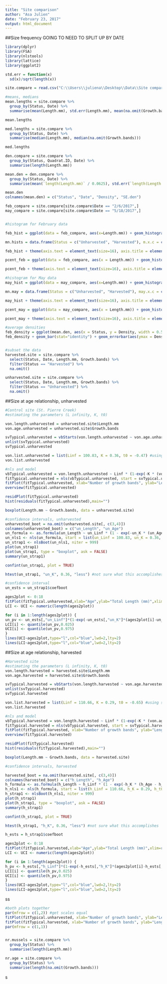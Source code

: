 ```yaml
---
title: "Site comparison"
author: "Asa Julien"
date: "February 23, 2017"
output: html_document
---
```


##Size frequency GOING TO NEED TO SPLIT UP BY DATE
```r
library(dplyr)
library(FSA)
library(nlstools)
library(lattice)
library(ggplot2)

std.err = function(x)
  sd(x)/sqrt(length(x))

site.compare = read.csv("C:\\Users\\juliena\\Desktop\\Data\\Site comparison\\CSV files\\Comparison.csv")

#means, medians
mean.lengths = site.compare %>%
  group_by(Status, Date) %>%
  summarise(mean(Length.mm), std.err(Length.mm), mean(na.omit(Growth.bands)), std.err(na.omit(Growth.bands)))

mean.lengths

med.lengths = site.compare %>%
  group_by(Status, Date) %>%
  summarise(median(Length.mm), median(na.omit(Growth.bands)))

med.lengths

den.compare = site.compare %>%
  group_by(Status, Quadrat.ID, Date) %>%
  summarise(length(Length.mm))

mean.den = den.compare %>%
  group_by(Status, Date) %>%
  summarise(mean(`length(Length.mm)` / 0.0625), std.err(`length(Length.mm)` / 0.0625))

mean.den
colnames(mean.den) = c("Status", "Date", "Density", "SE.den")

feb_compare = site.compare[site.compare$Date == "2/6/2017",]
may_compare = site.compare[site.compare$Date == "5/18/2017",]


#histogram for February data

feb_hist = ggplot(data = feb_compare, aes(x=Length.mm)) + geom_histogram(binwidth = 5) + facet_grid(~Status) + theme_bw() + labs(x="Length (mm)",y="Frequency (number)") + scale_x_continuous(limits = c(0, 130))

mn.hists = data.frame(Status = c("Unharvested", "Harvested"), m.x.c = c(76.98644, 87.49173))

feb_hist + theme(axis.text = element_text(size=16), axis.title = element_text(size = 20,face = "bold"), strip.text = element_text(size = 18, face = "bold")) + geom_vline(aes(xintercept = m.x.c), mn.hists)

pcent_feb = ggplot(data = feb_compare, aes(x = Length.mm)) + geom_histogram(aes(y=(..count..)/tapply(..count..,..PANEL..,sum)[..PANEL..]), binwidth = 5) + facet_grid(.~Status) + theme_bw() + labs(x = "Length (mm)", y="Frequency (%)") 

pcent_feb + theme(axis.text = element_text(size=16), axis.title = element_text(size = 20,face = "bold"), strip.text = element_text(size = 18, face = "bold"))

#histogram for May data
may_hist = ggplot(data = may_compare, aes(x=Length.mm)) + geom_histogram(binwidth = 5) + facet_grid(~Status) + theme_bw() + labs(x="Length (mm)",y="Frequency (number)") + scale_x_continuous(limits = c(0, 130))

mn.may = data.frame(Status = c("Unharvested", "Harvested"), may.x.c = c(73.79, 86.12))

may_hist + theme(axis.text = element_text(size=16), axis.title = element_text(size = 20,face = "bold"), strip.text = element_text(size = 18, face = "bold")) + geom_vline(aes(xintercept = may.x.c), mn.may)

pcent_may = ggplot(data = may_compare, aes(x = Length.mm)) + geom_histogram(aes(y=(..count..)/tapply(..count..,..PANEL..,sum)[..PANEL..]), binwidth = 5) + facet_grid(.~Status) + theme_bw() + labs(x = "Length (mm)", y="Frequency (%)") 

pcent_may + theme(axis.text = element_text(size=16), axis.title = element_text(size = 20,face = "bold"), strip.text = element_text(size = 18, face = "bold"))

#average densities
feb_density = ggplot(mean.den, aes(x = Status, y = Density, width = 0.5), position="dodge") + facet_grid(~Date)
feb_density + geom_bar(stat="identity") + geom_errorbar(aes(ymax = Density + SE.den, ymin = Density - SE.den), width = 0.15) + labs(x = expression(Site), y = expression(Density~(individuals~m^{-2}))) + theme(axis.title = element_text(size = 22,face = "bold"), strip.text = element_text(size=20,face = "bold"), axis.text.x = element_text(size=18,face = "bold"), axis.text.y = element_text(size = 15, face = "bold"))


#subset the data
harvested.site = site.compare %>%
  select(Status, Date, Length.mm, Growth.bands) %>%
  filter(Status == "Harvested") %>%
  na.omit()

unharvested.site = site.compare %>%
  select(Status, Date, Length.mm, Growth.bands) %>%
  filter(Status == "Unharvested") %>%
  na.omit() 

```


##Size at age relationship, unharvested
```r
#Control site (St. Pierre Creek)
#estimating the parameters (L infinity, K, t0)

von.length.unharvested = unharvested.site$Length.mm
von.age.unharvested = unharvested.site$Growth.bands

svTypical.unharvested = vbStarts(von.length.unharvested ~ von.age.unharvested, plot = TRUE)
unlist(svTypical.unharvested) 
svTypical.unharvested

von.list.unharvested = list(Linf = 100.83, K = 0.36, t0 = -0.47) #using same Linf variable - CAREFUL
von.list.unharvested

#nls and model
vbTypical.unharvested = von.length.unharvested ~ Linf * (1-exp(-K * (von.age.unharvested - t0)))
fitTypical.unharvested = nls(vbTypical.unharvested, start = svTypical.unharvested)
fitPlot(fitTypical.unharvested, xlab="Number of growth bands", ylab="Length (mm)", main="", cex.axis=1.2, cex.lab=1.4, font.lab=2)
overview(fitTypical.unharvested)

residPlot(fitTypical.unharvested)
hist(residuals(fitTypical.unharvested),main="")

boxplot(Length.mm ~ Growth.bands, data = unharvested.site)

#confidence intervals, unharvested
unharvested_boot = na.omit(unharvested.site[, c(3,4)])
colnames(unharvested_boot) = c("un_Length", "un_Age")
un_formula <- as.formula(un_Length ~ un_Linf * (1 - exp(-un_K * (un_Age - un_t0))))
un_nls1 <- nls(un_formula, start = list(un_Linf = 100.83, un_K = 0.36, un_t0 = -0.47), data = unharvested_boot)
un_strap1 <- nlsBoot(un_nls1, niter = 999)
plot(un_strap1)
plot(un_strap1, type = "boxplot", ask = FALSE)
summary(un_strap1)

confint(un_strap1, plot = TRUE)

htest(un_strap1, "un_K", 0.36, "less") #not sure what this accomplishes

#confidence interval
un_ests = un_strap1$coefboot

ages2plot <- 0:18
fitPlot(fitTypical.unharvested,xlab="Age",ylab="Total Length (mm)",xlim=range(ages2plot),main="")
LCI <- UCI <- numeric(length(ages2plot))

for (i in 1:length(ages2plot)) {
un_pv <- un_ests[,"un_Linf"]*(1-exp(-un_ests[,"un_K"]*(ages2plot[i]-un_ests[,"un_t0"])))
LCI[i] <- quantile(un_pv,0.025)
UCI[i] <- quantile(un_pv,0.975)
}
lines(UCI~ages2plot,type="l",col="blue",lwd=2,lty=2)
lines(LCI~ages2plot,type="l",col="blue",lwd=2,lty=2)


```

##Size at age relationship, harvested
```r

#Harvested site
#estimating the parameters (L infinity, K, t0)
von.length.harvested = harvested.site$Length.mm
von.age.harvested = harvested.site$Growth.bands

svTypical.harvested = vbStarts(von.length.harvested ~ von.age.harvested, plot = TRUE)
unlist(svTypical.harvested) 
svTypical.harvested

von.list.harvested = list(Linf = 110.66, K = 0.29, t0 = -0.65) #using same Linf variable - CAREFUL
von.list.harvested

#nls and model
vbTypical.harvested = von.length.harvested ~ Linf * (1-exp(-K * (von.age.harvested - t0)))
fitTypical.harvested = nls(vbTypical.harvested, start = svTypical.harvested)
fitPlot(fitTypical.harvested, xlab="Number of growth bands", ylab="Length (mm)", main="", cex.axis=1.2, cex.lab=1.4, font.lab=2)
overview(fitTypical.harvested)

residPlot(fitTypical.harvested)
hist(residuals(fitTypical.harvested),main="")

boxplot(Length.mm ~ Growth.bands, data = harvested.site)

#confidence intervals, harvested

harvested_boot = na.omit(harvested.site[, c(3,4)])
colnames(harvested_boot) = c("h_Length", "h_Age")
h_formula <- as.formula(h_Length ~ h_Linf * (1 - exp(-h_K * (h_Age - h_t0))))
h_nls1 <- nls(h_formula, start = list(h_Linf = 110.66, h_K = 0.29, h_t0 = -0.65), data = harvested_boot)
h_strap1 <- nlsBoot(h_nls1, niter = 999)
plot(h_strap1)
plot(h_strap1, type = "boxplot", ask = FALSE)
summary(h_strap1)

confint(h_strap1, plot = TRUE)

htest(h_strap1, "h_K", 0.36, "less") #not sure what this accomplishes

h_ests = h_strap1$coefboot

ages2plot <- 0:18
fitPlot(fitTypical.harvested,xlab="Age",ylab="Total Length (mm)",xlim=range(ages2plot),main="")
LCI <- UCI <- numeric(length(ages2plot))

for (i in 1:length(ages2plot)) {
h_pv <- h_ests[,"h_Linf"]*(1-exp(-h_ests[,"h_K"]*(ages2plot[i]-h_ests[,"h_t0"])))
LCI[i] <- quantile(h_pv,0.025)
UCI[i] <- quantile(h_pv,0.975)
}
lines(UCI~ages2plot,type="l",col="blue",lwd=2,lty=2)
lines(LCI~ages2plot,type="l",col="blue",lwd=2,lty=2)

```

ss

```r

#both plots together
par(mfrow = c(1,2)) #get scales equal
fitPlot(fitTypical.unharvested, xlab="Number of growth bands", ylab="Length (mm)", main="Unharvested", cex.axis=1.2, cex.lab=1.4, font.lab=2, xlim = c(0, 15), ylim = c(0,130))
fitPlot(fitTypical.harvested, xlab="Number of growth bands", ylab="Length (mm)", main="Harvested", cex.axis=1.2, cex.lab=1.4, font.lab=2, xlim = c(0, 15), ylim = c(0,130))
par(mfrow = c(1,1))


nr.mussels = site.compare %>%
  group_by(Status) %>%
  summarise(length(Length.mm))

nr.age = site.compare %>%
  group_by(Status) %>%
  summarise(length(na.omit(Growth.bands)))
```

s